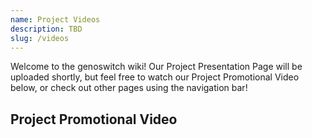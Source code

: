 ```yaml
---
name: Project Videos
description: TBD
slug: /videos
---
```



Welcome to the genoswitch wiki! Our Project Presentation Page will be uploaded shortly, but feel free to watch our Project Promotional Video below, or check out other pages using the navigation bar!

## Project Promotional Video

<VideoUniverse
	title="City-of-London-UK: Genoswitch (2023) - Project Promotion [English]"
	embedId="952e0d57-fd3c-47b1-b15e-4cb841df89fc"
/>

